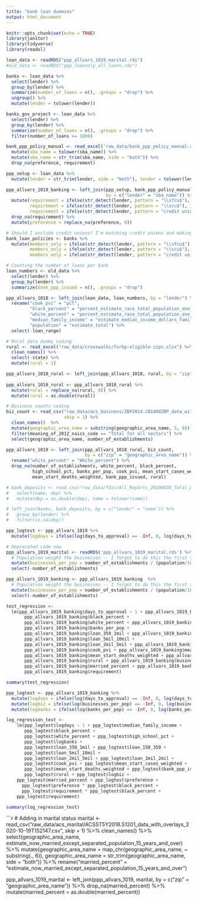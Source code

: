 ```yaml
---
title: "bank loan dummies"
output: html_document
---
```


```r
knitr::opts_chunk$set(echo = TRUE)
library(janitor)
library(tidyverse)
library(readxl)

loan_data <- readRDS("ppp_allvars_1019_marital.rds")
#old_data <- readRDS("ppp_loanonly_all_loans.rds")
```


```r
banks <- loan_data %>%
  select(lender) %>%
  group_by(lender) %>%
  summarize(number_of_loans = n(), .groups = "drop") %>%
  ungroup() %>%
  mutate(lender = tolower(lender))

banks_gov_project <- loan_data %>%
  select(lender) %>%
  group_by(lender) %>%
  summarize(number_of_loans = n(), .groups = "drop") %>%
  filter(number_of_loans >= 1000)
```


```r
bank_ppp_policy_manual <- read_excel('raw_data/bank_ppp_policy_manual.xlsx', sheet = "Sheet2") %>%
  mutate(sba_name = tolower(sba_name)) %>%
  mutate(sba_name = str_trim(sba_name, side = "both")) %>%
  drop_na(preference, requirement)

ppp_setup <- loan_data %>%
  mutate(lender = str_trim(lender, side = "both"), lender = tolower(lender))

ppp_allvars_1019_banking <- left_join(ppp_setup, bank_ppp_policy_manual,
                                      by = c("lender" = "sba_name")) %>%
  mutate(requirement = ifelse(str_detect(lender, pattern = "\\sfcu$"), 1, requirement),
         requirement = ifelse(str_detect(lender, pattern = "\\scu$"), 1, requirement),
         requirement = ifelse(str_detect(lender, pattern = "credit union"), 1, requirement)) %>%
  drop_na(requirement) %>%
  mutate(preference = replace_na(preference, 0))
```


```r
# Should I exclude credit unions? I'm matching credit unions and making them members only
bank_loan_policies <- banks %>%
  mutate(members_only = ifelse(str_detect(lender, pattern = "\\sfcu$"), 1, 0),
         members_only = ifelse(str_detect(lender, pattern = "\\scu$"), 1, members_only),
         members_only = ifelse(str_detect(lender, pattern = "credit union"), 1, members_only))


```


```r
# Counting the number of loans per bank
loan_numbers <- old_data %>%
  select(lender) %>%
  group_by(lender) %>%
  summarize(bank_ppp_issued = n(), .groups = "drop")

ppp_allvars_1018 <- left_join(loan_data, loan_numbers, by = "lender") %>%
  rename("cook_pvi" = "pct", 
         "black_percent" = "percent_estimate_race_total_population_one_race_black_or_african_american",
         "white_percent" = "percent_estimate_race_total_population_one_race_white",
         "median_family_income" = "estimate_median_income_dollars_families_families",
         "population" = "estimate_total") %>%
  select(-loan_range)
```


```r
# Rural data dummy coding
rural <- read_excel("raw_data/crosswalks/forhp-eligible-zips.xlsx") %>%
  clean_names() %>%
  select(-state) %>%
  mutate(rural = 1)

ppp_allvars_1018_rural <- left_join(ppp_allvars_1018, rural, by = "zip") %>%
  
ppp_allvars_1018_rural <- ppp_allvars_1018_rural %>%
  mutate(rural = replace_na(rural, 0)) %>%
  mutate(rural = as.double(rural))
```


```r
# Business counts coding
biz_count <- read_csv("raw_data/acs_business/ZBP2014.CB1400ZBP_data_with_overlays_2020-10-19T095307.csv",
                      skip = 1) %>%
  clean_names()  %>%
  mutate(geographic_area_name = substring(geographic_area_name, 5, 9)) %>%
  filter(meaning_of_2012_naics_code == "Total for all sectors") %>%
  select(geographic_area_name, number_of_establishments)

ppp_allvars_1019 <- left_join(ppp_allvars_1018_rural, biz_count, 
                              by = c("zip" = "geographic_area_name")) %>%
  rename("white_percent" = "White_percent") %>%
  drop_na(number_of_establishments, white_percent, black_percent,
          high_school_pct, banks_per_pop, cook_pvi, mean_start_cases_weighted,
          mean_start_deaths_weighted, bank_ppp_issued, rural)
```


```r
# bank_deposits <- read_csv("raw_data/fdic/All_Reports_20200630_Total_Deposits.csv") %>%
#   select(name, dep) %>%
#   mutate(dep = as.double(dep), name = tolower(name))
```


```r
# left_join(banks, bank_deposits, by = c("lender" = "name")) %>%
#   group_by(lender) %>%
#   filter(is.na(dep))
```


```r
ppp_logtest <- ppp_allvars_1019 %>%
  mutate(logdays = ifelse(log(days_to_approval) == -Inf, 0, log(days_to_approval)))
```


```r
# Deprecated code now
ppp_allvars_1019_marital <- readRDS('ppp_allvars_1019_marital.rds') %>%
  # Population weight the businesses -- I forgot to do this the first time
  mutate(businesses_per_pop = number_of_establishments / (population/10000)) %>%
  select(-number_of_establishments)
```


```r
ppp_allvars_1019_banking <- ppp_allvars_1019_banking  %>%
  # Population weight the businesses -- I forgot to do this the first time
  mutate(businesses_per_pop = number_of_establishments / (population/10000)) %>%
  select(-number_of_establishments)

test_regression <-
  lm(ppp_allvars_1019_banking$days_to_approval ~ 1 + ppp_allvars_1019_banking$median_family_income +
       ppp_allvars_1019_banking$black_percent +
       ppp_allvars_1019_banking$white_percent + ppp_allvars_1019_banking$high_school_pct +
       ppp_allvars_1019_banking$banks_per_pop + 
       ppp_allvars_1019_banking$loan_350_1mil + ppp_allvars_1019_banking$loan_150_350 + 
       ppp_allvars_1019_banking$loan_5mil_10mil +
       ppp_allvars_1019_banking$loan_2mil_5mil + ppp_allvars_1019_banking$loan_1mil_2mil +
       ppp_allvars_1019_banking$cook_pvi + ppp_allvars_1019_banking$mean_start_cases_weighted + 
       ppp_allvars_1019_banking$mean_start_deaths_weighted + ppp_allvars_1019_banking$bank_ppp_issued +
       ppp_allvars_1019_banking$rural + ppp_allvars_1019_banking$businesses_per_pop +
       ppp_allvars_1019_banking$married_percent + ppp_allvars_1019_banking$preference +
       ppp_allvars_1019_banking$requirement)

summary(test_regression)
```


```r
ppp_logtest <- ppp_allvars_1019_banking %>%
  mutate(logdays = ifelse(log(days_to_approval) == -Inf, 0, log(days_to_approval))) %>%
  mutate(logbiz = ifelse(log(businesses_per_pop) == -Inf, 0, log(businesses_per_pop))) %>%
  mutate(logbanks = ifelse(log(banks_per_pop) == -Inf, 0, log(banks_per_pop)))

log_regression_test <- 
    lm(ppp_logtest$logdays ~ 1 + ppp_logtest$median_family_income +
       ppp_logtest$black_percent +
       ppp_logtest$white_percent + ppp_logtest$high_school_pct +
       ppp_logtest$logbanks + 
       ppp_logtest$loan_350_1mil + ppp_logtest$loan_150_350 + 
       ppp_logtest$loan_5mil_10mil +
       ppp_logtest$loan_2mil_5mil + ppp_logtest$loan_1mil_2mil +
       ppp_logtest$cook_pvi + ppp_logtest$mean_start_cases_weighted + 
       ppp_logtest$mean_start_deaths_weighted + ppp_logtest$bank_ppp_issued +
       ppp_logtest$rural + ppp_logtest$logbiz + 
    ppp_logtest$married_percent + ppp_logtest$preference + 
      ppp_logtest$preference * ppp_logtest$black_percent + 
      ppp_logtest$requirement * ppp_logtest$black_percent +
    ppp_logtest$requirement)

summary(log_regression_test)
```

```r
# Adding in marital status
marital <- read_csv("raw_data/acs_marital/ACSST5Y2018.S1201_data_with_overlays_2020-10-19T152147.csv",
                    skip = 1) %>%
  clean_names() %>%
  select(geographic_area_name, estimate_now_married_except_separated_population_15_years_and_over) %>%
  mutate(geographic_area_name = map_chr(geographic_area_name, ~ substring(., 6)),
         geographic_area_name = str_trim(geographic_area_name, side = "both")) %>%
  rename("married_percent" = "estimate_now_married_except_separated_population_15_years_and_over")

ppp_allvars_1019_marital <- left_join(ppp_allvars_1019, marital, 
                                      by = c("zip" = "geographic_area_name")) %>%
  drop_na(married_percent) %>%
  mutate(married_percent = as.double(married_percent))